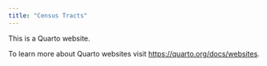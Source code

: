 ```yaml
---
title: "Census Tracts"
---
```


This is a Quarto website.

To learn more about Quarto websites visit <https://quarto.org/docs/websites>.
